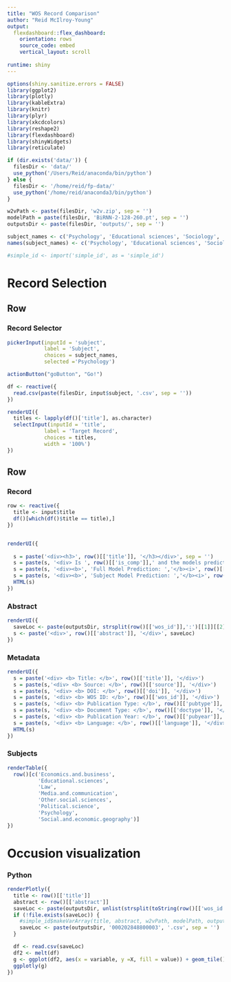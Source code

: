 ```yaml
---
title: "WOS Record Comparison"
author: "Reid McIlroy-Young"
output: 
  flexdashboard::flex_dashboard:
    orientation: rows
    source_code: embed
    vertical_layout: scroll
    
runtime: shiny
---
```


<style>
.navbar {
  background-color:maroon;
  border-color:black;
}
.navbar-brand {
color:white!important;
}
</style>

```r
options(shiny.sanitize.errors = FALSE)
library(ggplot2)
library(plotly)
library(kableExtra)
library(knitr)
library(plyr)
library(xkcdcolors)
library(reshape2)  
library(flexdashboard)
library(shinyWidgets)
library(reticulate)

if (dir.exists('data/')) {
  filesDir <- 'data/'
  use_python('/Users/Reid/anaconda/bin/python')
} else {
  filesDir <- '/home/reid/fp-data/'
  use_python('/home/reid/anaconda3/bin/python')
}

w2vPath <- paste(filesDir, 'w2v.zip', sep = '')
modelPath = paste(filesDir, 'BiRNN-2-128-260.pt', sep = '')
outputsDir <- paste(filesDir, 'outputs/', sep = '')

subject_names <- c('Psychology', 'Educational sciences', 'Sociology', 'Political science', 'Other social sciences', 'Media and communication', 'Law', 'Economics and business')
names(subject_names) <- c('Psychology', 'Educational sciences', 'Sociology', 'Political science', 'Other social sciences', 'Media and communication', 'Law', 'Economics and business')

#simple_id <- import('simple_id', as = 'simple_id')

```

Record Selection
=======================================================================

Row
-----------------------------------------------------------------------

### Record Selector

```r


pickerInput(inputId = 'subject',
            label = 'Subject',
            choices = subject_names,
            selected ='Psychology')

actionButton("goButton", "Go!")

df <- reactive({
  read.csv(paste(filesDir, input$subject, '.csv', sep = ''))
})

renderUI({
  titles <- lapply(df()['title'], as.character)
  selectInput(inputId = 'title',
            label = 'Target Record',
            choices = titles,
            width = '100%')
})

```


Row {.tabset}
-------------------------------------



### Record

``` r

row <- reactive({
  title <- input$title
  df()[which(df()$title == title),]
})


renderUI({
  
  s = paste('<div><h3>', row()[['title']], '</h3></div>', sep = '')
  s = paste(s, '<div> Is ', row()[['is_comp']],' and the models predict it:</div>')
  s = paste(s, '<div><b>', 'Full Model Prediction: ','</b><i>', row()[['pred']], '</i> with probabily of being computational: ', sprintf('%.1f', row()[['probPos']] * 100) , '%</div>', sep = '')
  s = paste(s, '<div><b>', 'Subject Model Prediction: ','</b><i>', row()[['pred_part']], '</i> with probabily of being computational: ', sprintf('%.1f', row()[['probPos_partial']] * 100) , '%</div>', sep = '')
  HTML(s)
})

```

### Abstract

``` r
renderUI({
  saveLoc <- paste(outputsDir, strsplit(row()[['wos_id']],':')[[1]][[2]], '.csv', sep = '')
  s <- paste('<div>', row()[['abstract']], '</div>', saveLoc)
})
```

### Metadata

``` r
renderUI({
  s = paste('<div> <b> Title: </b>', row()[['title']], '</div>')
  s = paste(s,'<div> <b> Source: </b>', row()[['source']], '</div>')
  s = paste(s, '<div> <b> DOI: </b>', row()[['doi']], '</div>')
  s = paste(s, '<div> <b> WOS ID: </b>', row()[['wos_id']], '</div>')
  s = paste(s, '<div> <b> Publication Type: </b>', row()[['pubtype']], '</div>')
  s = paste(s, '<div> <b> Document Type: </b>', row()[['doctype']], '</div>')
  s = paste(s, '<div> <b> Publication Year: </b>', row()[['pubyear']], '</div>')
  s = paste(s, '<div> <b> Language: </b>', row()[['language']], '</div>')
  HTML(s)
})
```

### Subjects

``` r
renderTable({
  row()[c('Economics.and.business', 
          'Educational.sciences',
          'Law',
          'Media.and.communication',
          'Other.social.sciences',
          'Political.science',
          'Psychology',
          'Social.and.economic.geography')]
})
```

Occusion visualization
=======================================================================
### Python

``` r


renderPlotly({
  title <- row()[['title']]
  abstract <- row()[['abstract']]
  saveLoc <- paste(outputsDir, unlist(strsplit(toString(row()[['wos_id']]),':'))[[2]], '.csv', sep = '')
  if (!file.exists(saveLoc)) {
    #simple_id$makeVarArray(title, abstract, w2vPath, modelPath, outputFile = saveLoc)
    saveLoc <- paste(outputsDir, '000202848800003', '.csv', sep = '')
  }

  df <- read.csv(saveLoc)
  df2 <- melt(df)
  g <- ggplot(df2, aes(x = variable, y =X, fill = value)) + geom_tile()
  ggplotly(g)
})
```
